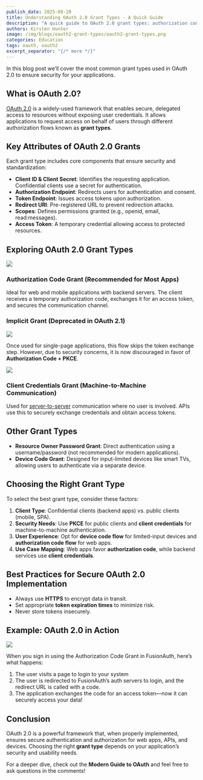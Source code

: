 ```yaml
---
publish_date: 2025-08-20
title: Understanding OAuth 2.0 Grant Types - A Quick Guide
description: "A quick guide to OAuth 2.0 grant types: authorization code, implicit (deprecated), client credentials, and more. Choose the best flow for web apps, APIs, and devices."
authors: Kirsten Hunter
image: /img/blogs/oauth2-grant-types/oauth2-grant-types.png
categories: Education
tags: oauth, oauth2
excerpt_separator: "{/* more */}"
---
```


In this blog post we’ll cover the most common grant types used in OAuth 2.0 to ensure security for your applications.

## What is OAuth 2.0?

[OAuth 2.0](/articles/oauth/modern-guide-to-oauth) is a widely-used framework that enables secure, delegated access to resources without exposing user credentials. It allows applications to request access on behalf of users through different authorization flows known as **grant types**.

## Key Attributes of OAuth 2.0 Grants

Each grant type includes core components that ensure security and standardization:

- **Client ID & Client Secret**: Identifies the requesting application. Confidential clients use a secret for authentication.
- **Authorization Endpoint**: Redirects users for authentication and consent.
- **Token Endpoint**: Issues access tokens upon authorization.
- **Redirect URI**: Pre-registered URL to prevent redirection attacks.
- **Scopes**: Defines permissions granted (e.g., openid, email, read:messages).
- **Access Token**: A temporary credential allowing access to protected resources.

## Exploring OAuth 2.0 Grant Types

![](/img/blogs/id-business-value/id-business-value.png)

### Authorization Code Grant (Recommended for Most Apps)

Ideal for web and mobile applications with backend servers. The client receives a temporary authorization code, exchanges it for an access token, and secures the communication channel.

### Implicit Grant (Deprecated in OAuth 2.1)

![](/img/blogs/id-business-value/id-business-value.png)

Once used for single-page applications, this flow skips the token exchange step. However, due to security concerns, it is now discouraged in favor of **Authorization Code + PKCE**.

![](/img/blogs/id-business-value/id-business-value.png)

### Client Credentials Grant (Machine-to-Machine Communication)

Used for [server-to-server](/feature/machine-to-machine) communication where no user is involved. APIs use this to securely exchange credentials and obtain access tokens.

## Other Grant Types

- **Resource Owner Password Grant**: Direct authentication using a username/password (not recommended for modern applications).
- **Device Code Grant**: Designed for input-limited devices like smart TVs, allowing users to authenticate via a separate device.

## Choosing the Right Grant Type

To select the best grant type, consider these factors:

1. **Client Type**: Confidential clients (backend apps) vs. public clients (mobile, SPA).
2. **Security Needs**: Use **PKCE** for public clients and **client credentials** for machine-to-machine authentication.
3. **User Experience**: Opt for **device code flow** for limited-input devices and **authorization code flow** for web apps.
4. **Use Case Mapping**: Web apps favor **authorization code**, while backend services use **client credentials**.

## Best Practices for Secure OAuth 2.0 Implementation

- Always use **HTTPS** to encrypt data in transit.
- Set appropriate **token expiration times** to minimize risk.
- Never store tokens insecurely.

## Example: OAuth 2.0 in Action

![](/img/blogs/id-business-value/id-business-value.png)

When you sign in using the Authorization Code Grant in FusionAuth, here’s what happens:

1. The user visits a page to login to your system
2. The user is redirected to FusionAuth’s auth servers to login, and the redirect URL is called with a code.
3. The application exchanges the code for an access token—now it can securely access your data!

## Conclusion

OAuth 2.0 is a powerful framework that, when properly implemented, ensures secure authentication and authorization for web apps, APIs, and devices. Choosing the right **grant type** depends on your application’s security and usability needs.

For a deeper dive, check out the **Modern Guide to OAuth** and feel free to ask questions in the comments!
